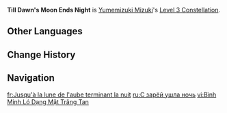 {{Constellation Infobox
|image         = Constellation Till Dawn's Moon Ends Night.png
|character     = Yumemizuki Mizuki
|level         = 3
|description   = Increases the Level of [[Aisa Utamakura Pilgrimage]] by 3.<br>Maximum upgrade level is 15.
|scale_att1    = 
|scale_att2    = 
|utility1      = Talent Level Increase
|utility2      = Elemental Skill Level Increase
}}
'''Till Dawn's Moon Ends Night''' is [[Yumemizuki Mizuki]]'s [[Level 3 Constellation]].
<!--
==Gameplay Notes==
--><!--
==Preview==
{{Preview
|file = Till Dawn's Moon Ends Night Preview
}}
-->
==Other Languages==
{{Other Languages
|en       = Till Dawn's Moon Ends Night
|zhs      = 晓月又经宵
|zhs_rm   = Xiǎoyuè Yòu Jīngxiāo
|zht      = 曉月又經宵
|zht_rm   = Xiǎoyuè Yòu Jīngxiāo
|zh_tl    = 
|ja       = なみだ月
|ja_rm    = Namida Tsuki
|ja_tl    = 
|ko       = 희망의 달빛
|ko_rm    = 
|ko_tl    = 
|es       = Luna del alba
|es_tl    = Dawn Moon
|fr       = Jusqu'à la lune de l'aube terminant la nuit
|fr_tl    = Till Dawn's Moon Ends Night
|ru       = С зарёй ушла ночь
|ru_tl    = 
|th       = Till Dawn's Moon Ends Night
|vi       = Bình Minh Ló Dạng Mặt Trăng Tan
|vi_tl    = 
|de       = Mondenschein am Ende der Nacht
|de_tl    = 
|id       = Till Dawn's Moon Ends Night
|pt       = Até a Lua do Amanhecer Acabar a Noite
|pt_tl    = 
|tr       = Mehtap Altında
|tr_tl    = 
|it       = Luna dell'alba
|it_tl    = 
}}

==Change History==
{{Change History|5.4}}

==Navigation==
{{Talent Navbox|Yumemizuki Mizuki}}

[[fr:Jusqu'à la lune de l'aube terminant la nuit]]
[[ru:С зарёй ушла ночь]]
[[vi:Bình Minh Ló Dạng Mặt Trăng Tan]]